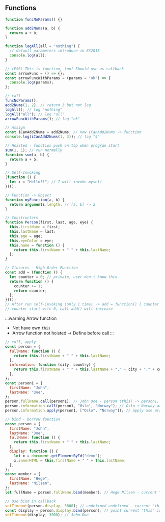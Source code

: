 ## Functions

```js
function funcNoParams() {}

function add2Nums(a, b) {
  return a + b;
}

function logAll(all = "nothing") {
  // default parameters introduce in ES2015
  console.log(all);
}

// (ES6) This is function, too! Should use as callback
const arrowFunc = () => {};
const arrowFuncWithParams = (params = "ok") => {
  console.log(params);
};

// call
funcNoParams();
add2Nums(1, 2); // return 3 but not log
logAll(); // log "nothing"
logAll("all"); // log "all"
arrowFuncWithParams(); // log "ok"

// Assign
const iCanAdd2Nums = add2Nums; // now iCanAdd2Nums -> function
console.log(iCanAdd2Nums(1, 3)); // log "4"
```

```js
// Hoisted - function push on top when program start
sum(1, 1); // run normally
function sum(a, b) {
  return a + b;
}

// Self-Invoking
(function () {
  let x = "Hello!!"; // I will invoke myself
})();

// Function -> Object
function myFunction(a, b) {
  return arguments.length; // [a, b] -> 2
}

// Constructors
function Person(first, last, age, eye) {
  this.firstName = first;
  this.lastName = last;
  this.age = age;
  this.eyeColor = eye;
  this.name = function () {
    return this.firstName + " " + this.lastName;
  };
}

// Closures - High Order Function
const add = (function () {
  let counter = 0; // private, user don't know this
  return function () {
    counter += 1;
    return counter;
  };
})();
// After run self-invoking (only 1 time) -> add = function() { counter += 1; return counter; };
// counter start with 0, call add() will increase
```

:::warning Arrow function

- Not have own `this`
- Arrow function not hoisted -> Define before call
  :::

```js
// call, apply
const person = {
  fullName: function () {
    return this.firstName + " " + this.lastName;
  },
  information: function (city, country) {
    return this.firstName + " " + this.lastName + "," + city + "," + country;
  },
};
const person1 = {
  firstName: "John",
  lastName: "Doe",
};
person.fullName.call(person1); // John Doe - person (this) -> person1, now person1 is "this"
person.information.call(person1, "Oslo", "Norway"); // Oslo + Norway are extra arguments
person.information.apply(person1, ["Oslo", "Norway"]); // apply use array instead of arguments separately

// bind - borrow function
const person = {
  firstName: "John",
  lastName: "Doe",
  fullName: function () {
    return this.firstName + " " + this.lastName;
  },
  display: function () {
    let x = document.getElementById("demo");
    x.innerHTML = this.firstName + " " + this.lastName;
  },
};
const member = {
  firstName: "Hege",
  lastName: "Nilsen",
};
let fullName = person.fullName.bind(member); // Hege Nilsen - current "this" of person in function is "this" of member

// Use bind in callback
setTimeout(person.display, 3000); // undefined undefined - current "this" is window
const display = person.display.bind(person); // point current "this" is person
setTimeout(display, 3000); // John Doe
```
